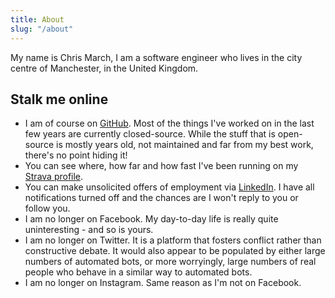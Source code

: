```yaml
---
title: About
slug: "/about"
---
```


My name is Chris March, I am a software engineer who lives in the city centre of Manchester, in the United Kingdom.

## Stalk me online

* I am of course on [GitHub](https://github.com/Marchie). Most of the things I've worked on in the last few years
  are currently closed-source. While the stuff that is open-source is mostly years old, not maintained and far
  from my best work, there's no point hiding it!
* You can see where, how far and how fast I've been running on my [Strava profile](https://www.strava.com/athletes/16803841).
* You can make unsolicited offers of employment via [LinkedIn](https://www.linkedin.com/in/chris-march-a59aaa176).
  I have all notifications turned off and the chances are I won't reply to you or follow you.
* I am no longer on Facebook. My day-to-day life is really quite uninteresting - and so is yours.
* I am no longer on Twitter. It is a platform that fosters conflict rather than constructive debate. It would also
  appear to be populated by either large numbers of automated bots, or more worryingly, large numbers of real people
  who behave in a similar way to automated bots.
* I am no longer on Instagram. Same reason as I'm not on Facebook.
